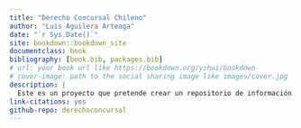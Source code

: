```yaml
--- 
title: "Derecho Concursal Chileno"
author: "Luis Aguilera Arteaga"
date: "`r Sys.Date()`"
site: bookdown::bookdown_site
documentclass: book
bibliography: [book.bib, packages.bib]
# url: your book url like https://bookdown.org/yihui/bookdown
# cover-image: path to the social sharing image like images/cover.jpg
description: |
  Este es un proyecto que pretende crear un repositorio de información especializada en derecho concursal al servicio de toda la comunidad. Por lo mismo, es un espacio abierto, en permanente actualización.
link-citations: yes
github-repo: derechoconcursal
---
```

